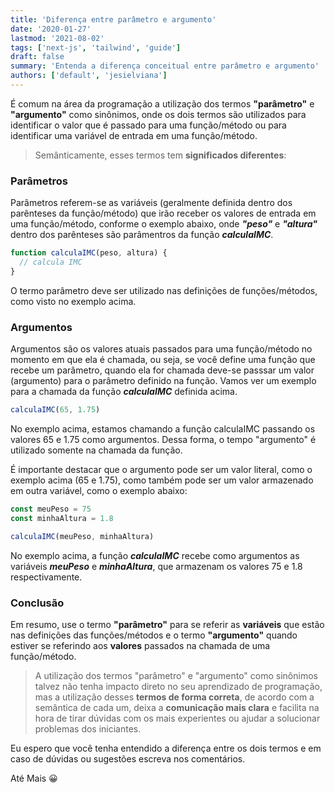 ```yaml
---
title: 'Diferença entre parâmetro e argumento'
date: '2020-01-27'
lastmod: '2021-08-02'
tags: ['next-js', 'tailwind', 'guide']
draft: false
summary: 'Entenda a diferença conceitual entre parâmetro e argumento'
authors: ['default', 'jesielviana']
---
```


É comum na área da programação a utilização dos termos **"parâmetro"** e **"argumento"** como sinônimos, onde os dois termos são utilizados para identificar o valor que é passado para uma função/método ou para identificar uma variável de entrada em uma função/método.

> Semânticamente, esses termos tem **significados diferentes**:

### Parâmetros

Parâmetros referem-se as variáveis (geralmente definida dentro dos parênteses da função/método) que irão receber os valores de entrada em uma função/método, conforme o exemplo abaixo, onde **_"peso"_** e **_"altura"_** dentro dos parênteses são parâmentros da função **_calculaIMC_**.

```js
function calculaIMC(peso, altura) {
  // calcula IMC
}
```

O termo parâmetro deve ser utilizado nas definições de funções/métodos, como visto no exemplo acima.

### Argumentos

Argumentos são os valores atuais passados para uma função/método no momento em que ela é chamada, ou seja, se você define uma função que recebe um parâmetro, quando ela for chamada deve-se passsar um valor (argumento) para o parâmetro definido na função. Vamos ver um exemplo para a chamada da função **_calculaIMC_** definida acima.

```js
calculaIMC(65, 1.75)
```

No exemplo acima, estamos chamando a função calculaIMC passando os valores 65 e 1.75 como argumentos. Dessa forma, o tempo "argumento" é utilizado somente na chamada da função.

É importante destacar que o argumento pode ser um valor literal, como o exemplo acima (65 e 1.75), como também pode ser um valor armazenado em outra variável, como o exemplo abaixo:

```js
const meuPeso = 75
const minhaAltura = 1.8

calculaIMC(meuPeso, minhaAltura)
```

No exemplo acima, a função **_calculaIMC_** recebe como argumentos as variáveis **_meuPeso_** e **_minhaAltura_**, que armazenam os valores 75 e 1.8 respectivamente.

### Conclusão

Em resumo, use o termo **"parâmetro"** para se referir as **variáveis** que estão nas definições das funções/métodos e o termo **"argumento"** quando estiver se referindo aos **valores** passados na chamada de uma função/método.

> A utilização dos termos "parâmetro" e "argumento" como sinônimos talvez não tenha impacto direto no seu aprendizado de programação, mas a utilização desses **termos de forma correta**, de acordo com a semântica de cada um, deixa a **comunicação mais clara** e facilita na hora de tirar dúvidas com os mais experientes ou ajudar a solucionar problemas dos iniciantes.

Eu espero que você tenha entendido a diferença entre os dois termos e em caso de dúvidas ou sugestões escreva nos comentários.

Até Mais 😀
